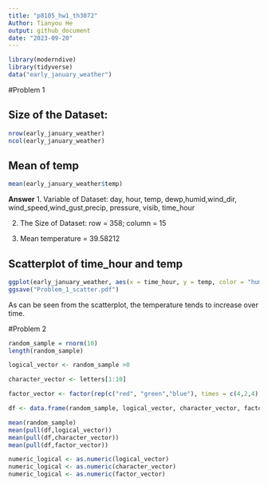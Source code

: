 ```yaml
---
title: "p8105_hw1_th3072"
Author: Tianyou He
output: github_document
date: "2023-09-20"
---
```


```r
library(moderndive)
library(tidyverse)
data("early_january_weather")
```

#Problem 1

## Size of the Dataset:
```r
nrow(early_january_weather)
ncol(early_january_weather)
```
## Mean of temp
```r
mean(early_january_weather$temp)
```
**Answer**
1. Variable of Dataset:
day, hour, temp, dewp,humid,wind_dir, wind_speed,wind_gust,precip, pressure, visib, time_hour

2. The Size of Dataset: 
row = 358; column = 15

3. Mean temperature = 39.58212

## Scatterplot of time_hour and temp
```r
ggplot(early_january_weather, aes(x = time_hour, y = temp, color = "humid" )) + geom_point()
ggsave("Problem_1_scatter.pdf")
```

As can be seen from the scatterplot, the temperature tends to increase over time. 

#Problem 2

```r
random_sample = rnorm(10)
length(random_sample)

logical_vector <- random_sample >0

character_vector <- letters[1:10]

factor_vector <- factor(rep(c("red", "green","blue"), times = c(4,2,4)))
```

```r
df <- data.frame(random_sample, logical_vector, character_vector, factor_vector)
```

```r
mean(random_sample)
mean(pull(df,logical_vector))
mean(pull(df,character_vector))
mean(pull(df,factor_vector))
```


```r
numeric_logical <- as.numeric(logical_vector)
numeric_logical <- as.numeric(character_vector)
numeric_logical <- as.numeric(factor_vector)
```

